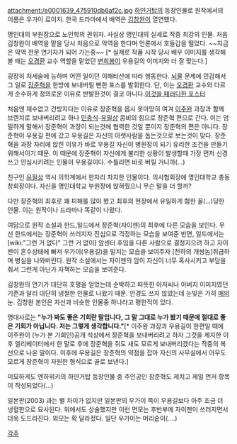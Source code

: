 attachment:/e0001639_475910db6af2c.jpg
[[하얀거탑]]의 등장인물로 원작에서의 이름은 우가이 료이치. 한국 드라마에서 배역은 [[김창완]]이 열연했다.

명인대의 부원장으로 노인학의 권위자. 사실상 명인대의 실세로 작중 최강의 인물. 처음 김창완이 배역을 맡을 당시 처음으로 악역을 한다며 언론에서 호들갑을 떨었다. ~~지금은 악역 전문 연기자가 되어 가는중~~ [* 실제로 작품 시작 당시 배우 이미지를 생각해 볼 때는 [[오경환]] 교수 역할을 맡았던 [[변희봉]]이 우용길의 이미지와 더 잘 맞는다.]

굉장히 처세술에 능하며 어떤 일이던 이해타산에 따라 행동한다. [[뇌물]] 문제에 민감해서 그 일로 [[장준혁]]을 한방에 보내버릴 뻔한 포스를 발휘한다. 단, 이는 [[오경환]] 교수와 다르게 순수하게 정의로운 이유로 반발한것이 결코 아니다.[http://dcimg1.dcinside.com/viewimage.php?id=whitepower&no=29bcc427b78377a16fb3dab004c86b6fcc182254367d30ec24fc842ef63127d9ecd8d09ab4b160329d0c4ca5043bf74095e3971d7b5de5c42c6ca80027fa70b615411c507dace13359a9061e103b99c4f6a89bcf68982c96c11a7e18c451264f0aa1f1bb27eb6332b4d9c09f4b10ddecd250547 이것을 패러디한 포스터]

처음엔 재수없고 건방지다는 이유로 장준혁을 몹시 못마땅히 여겨 [[이주완]] 과장과 함께 브렌치로 보내버리려고 하나 [[민충식]]-[[유필상]] 콤비의 힘으로 장준혁 편으로 간다. 이는 엄밀하게 말해서 장준혁이 과장이 되는것에 협력한 것일 뿐이지 장준혁의 편은 아니다. 장준혁이 우용길 편에 갔고 우용길은 자신의 아랫사람을 돕는것으로 보는것이 맞다. 장준혁을 과장 자리에 앉힌 이유가 바로 우용길 자신이 병원장이 되기 유리한 조건을 만들기 위해서이기 때문. 이 때문에 장준혁이 자신에게 불리한 상황이 발생할때 가장 먼저 신경쓰고 안심시키려는 인물이 우용길이다. 수틀리면 바로 버릴 거니까(...) 

친구인 [[유필상]] 역시 의학계에서 한자리 차지한 인물이다. 의사협회장에 명인대학교 총동창회장이다. 자신을 명인대학교 부원장에 앉혀줬으니 무슨 말을 더 할까?

다만 장준혁의 최후로 꽤 피해를 많이 봤고 최후의 현장에서 유일하게 험한 꼴(...)당한 인물. 이는 원작이나 드라마나 똑같이 나왔다.

여담으로 원작 소설과 한드,일드에서 장준혁(자이젠)의 최후에 다른 모습을 보인다. 우선 한드에서는 장준혁이 쓰러지자 진심으로 걱정하는 모습을 보여준 반면, 일드에서는 [wiki:"그런 거 없다" 그런 거 없이] 암센터 후임을 다른 사람으로 결정지으려 하고 자이젠이 혼수상태에 빠져 우가이(우용길)을 밀치는 모습을 보여주자 [천하의 개쌍놈]취급하며 병실을 나와버린다. 원작 소설에서는 자이젠의 암이 자신이 너무 혹사시키고 부담을 줘서 그런게 아닌가 자책하는 모습을 보여준다.

김창완의 연기가 대단히 호평을 얻었는데 순박하고 따뜻한 아저씨나 아버지 이미지였던 기존과 달리 대단히 냉철한 인물로 나왔기 때문. 안경도 쓰지 않았는데 눈빛은 가히 [[매]]의 눈. 김창완 본인은 자신과 비슷한 인물중 하나라고 평한적이 있다.

명대사로는 '''"누가 봐도 좋은 기회란 말입니다, 그 말 그대로 누가 봤기 때문에 절대로 좋은 기회가 아닙니다. 저는 그렇게 생각합니다."'''[* 이주완 과장과 우용길이 한편일 때에 이주완이 (누가 본 기회인)공개 석상에서 장준혁을 보내버리려고 하자 그것을 제지한 이후 엘리베이터에서 한 말로 후에 장준혁을 쥐도 새도 모르게 보내버리겠다는 작중의 복선으로 나온 말이다. 이후에 우용길은 장준혁의 약점을 잡아 자신의 사무실에서 아무도 모르게 장준혁이 자원한 형식으로 골로 보낸다.]

미묘하게도 엔하위키의 하얀거탑 등장인물 중 주인공인 장준혁도 제치고 제일 먼저 항목이 작성되었다(...)

일본판(2003) 과는 별 차이가 없지만 일본판의 우가이 쪽이 우용길보다 아주 조금 더 냉혈한으로 묘사된다. 위에서도 상술했지만 이런 면모는 후반부에 자이젠이 쓰러지면서 더욱 도드라진다. 외모는 확 달라젔다. 일단 우가이는 머리숱이(....)

[[각주]]
